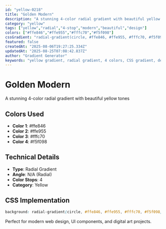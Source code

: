 ```yaml
---
id: "yellow-0218"
title: "Golden Modern"
description: "A stunning 4-color radial gradient with beautiful yellow tones"
category: "yellow"
tags: ["yellow","radial","4-stop","modern","beautiful","design"]
colors: ["#ffe846","#ffe955","#fffc70","#f5f098"]
cssGradient: "radial-gradient(circle, #ffe846, #ffe955, #fffc70, #f5f098)"
featured: false
createdAt: "2025-08-06T19:27:25.334Z"
updatedAt: "2025-08-25T07:08:42.837Z"
author: "Gradient Generator"
keywords: "yellow gradient, radial gradient, 4 colors, CSS gradient, design, #ffe846, #ffe955, #fffc70, #f5f098"
---
```


# Golden Modern

A stunning 4-color radial gradient with beautiful yellow tones

## Colors Used
- **Color 1**: #ffe846
- **Color 2**: #ffe955
- **Color 3**: #fffc70
- **Color 4**: #f5f098

## Technical Details
- **Type**: Radial Gradient
- **Angle**: N/A (Radial)
- **Color Stops**: 4
- **Category**: Yellow

## CSS Implementation
```css
background: radial-gradient(circle, #ffe846, #ffe955, #fffc70, #f5f098);
```

Perfect for modern web design, UI components, and digital art projects.
